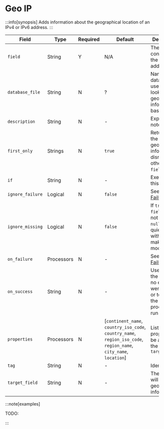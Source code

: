 # Geo IP

:::info[synopsis]
Adds information about the geographical location of an IPv4 or IPv6 address.
:::

|Field|Type|Required|Default|Description|
|---|---|---|---|---|
|`field`|String|Y|N/A|The field containing the IP address|
|`database_file`|String|N|?|Name of the database used to lookup the geographical information based on IP|
|`description`|String|N|-|Explanatory note|
|`first_only`|Strings|N|`true`|Return only the first ip geolocation info, disregarding others in `field` if any|
|`if`|String|N|-|Execute on this condition|
|`ignore_failure`|Logical|N|`false`|See [Handling Failures](../handling-failures.mdx)|
|`ignore_missing`|Logical|N|`false`|If `true` and `field` does not exist or is `null`, exit quietly without making any modifications|
|`on_failure`|Processors|N|-|See [Handling Failures](../handling-failures.mdx)|
|`on_success`|String|N|-|Use to inform the user that no errors were raised or to specify the next processor to run|
|`properties`|Processors|N|[`continent_name`, `country_iso_code`, `country_name`, `region_iso_code`, `region_name`, `city_name`, `location`]|List of properties to be added to the `target_field`|
|`tag`|String|N|-|Identifier|
|`target_field`|String|N|-|The field that will store the geographical information|

:::note[examples]

TODO:

:::